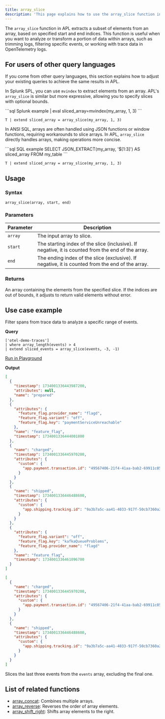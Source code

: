 ```yaml
---
title: array_slice
description: 'This page explains how to use the array_slice function in APL.'
---
```


The `array_slice` function in APL extracts a subset of elements from an array, based on specified start and end indices. This function is useful when you want to analyze or transform a portion of data within arrays, such as trimming logs, filtering specific events, or working with trace data in OpenTelemetry logs.

## For users of other query languages

If you come from other query languages, this section explains how to adjust your existing queries to achieve the same results in APL.

<AccordionGroup>
<Accordion title="Splunk SPL users">

In Splunk SPL, you can use `mvindex` to extract elements from an array. APL's `array_slice` is similar but more expressive, allowing you to specify slices with optional bounds.

<CodeGroup>
```sql Splunk example
| eval sliced_array=mvindex(my_array, 1, 3)
```

```kusto APL equivalent
T | extend sliced_array = array_slice(my_array, 1, 3)
```
</CodeGroup>

</Accordion>
<Accordion title="ANSI SQL users">

In ANSI SQL, arrays are often handled using JSON functions or window functions, requiring workarounds to slice arrays. In APL, `array_slice` directly handles arrays, making operations more concise.

<CodeGroup>
```sql SQL example
SELECT JSON_EXTRACT(my_array, '$[1:3]') AS sliced_array FROM my_table
```

```kusto APL equivalent
T | extend sliced_array = array_slice(my_array, 1, 3)
```
</CodeGroup>

</Accordion>
</AccordionGroup>

## Usage

### Syntax

```kusto
array_slice(array, start, end)
```

### Parameters

| Parameter | Description |
|-----------|-------------|
| `array`   | The input array to slice. |
| `start`   | The starting index of the slice (inclusive). If negative, it is counted from the end of the array. |
| `end`     | The ending index of the slice (exclusive). If negative, it is counted from the end of the array. |

### Returns

An array containing the elements from the specified slice. If the indices are out of bounds, it adjusts to return valid elements without error.

## Use case example

Filter spans from trace data to analyze a specific range of events.

**Query**

```kusto
['otel-demo-traces']
| where array_length(events) > 4
| extend sliced_events = array_slice(events, -3, -1)
```

[Run in Playground](https://play.axiom.co/axiom-play-qf1k/query?initForm=%7B%22apl%22%3A%22%5B'otel-demo-traces'%5D%20%7C%20where%20array_length(events)%20%3E%204%20%7C%20extend%20sliced_events%20%3D%20array_slice(events%2C%20-3%2C%20-1)%22%7D)

**Output**

```json events
[
  {
    "timestamp": 1734001336443987200,
    "attributes": null,
    "name": "prepared"
  },
  {
    "attributes": {
      "feature_flag.provider_name": "flagd",
      "feature_flag.variant": "off",
      "feature_flag.key": "paymentServiceUnreachable"
    },
    "name": "feature_flag",
    "timestamp": 1734001336444001800
  },
  {
    "name": "charged",
    "timestamp": 1734001336445970200,
    "attributes": {
      "custom": {
        "app.payment.transaction.id": "49567406-21f4-41aa-bab2-69911c055753"
      }
    }
  },
  {
    "name": "shipped",
    "timestamp": 1734001336446488600,
    "attributes": {
      "custom": {
        "app.shipping.tracking.id": "9a3b7a5c-aa41-4033-917f-50cb7360a2a4"
      }
    }
  },
  {
    "attributes": {
      "feature_flag.variant": "off",
      "feature_flag.key": "kafkaQueueProblems",
      "feature_flag.provider_name": "flagd"
    },
    "name": "feature_flag",
    "timestamp": 1734001336461096700
  }
]
```

```json sliced_events
[
  {
    "name": "charged",
    "timestamp": 1734001336445970200,
    "attributes": {
      "custom": {
        "app.payment.transaction.id": "49567406-21f4-41aa-bab2-69911c055753"
      }
    }
  },
  {
    "name": "shipped",
    "timestamp": 1734001336446488600,
    "attributes": {
      "custom": {
        "app.shipping.tracking.id": "9a3b7a5c-aa41-4033-917f-50cb7360a2a4"
      }
    }
  }
]
```
Slices the last three events from the `events` array, excluding the final one.

## List of related functions

- [array_concat](/apl/scalar-functions/array-functions/array-concat): Combines multiple arrays.
- [array_reverse](/apl/scalar-functions/array-functions/array-reverse): Reverses the order of array elements.
- [array_shift_right](/apl/scalar-functions/array-functions/array-shift-right): Shifts array elements to the right.